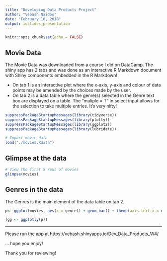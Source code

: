 ---
title: "Developing Data Products Project"
author: "Vebash Naidoo"
date: "February 10, 2018"
output: ioslides_presentation
---

```{r setup, include=FALSE}
knitr::opts_chunk$set(echo = FALSE)
```

## Movie Data
The Movie Data was downloaded from a course I did on DataCamp. The shiny app has 2 tabs and was done as an interactive R Markdown document with Shiny components embedded in the R Markdown!

* On tab 1 is an interactive plot where the x-axis, y-axis and colour of data points may be amended by the choices made by the user.
* On tab 2 is a data table where the genre(s) selected in the Genre text box are displayed on a table. The "muliple = T" in select input allows for the selection to take multiple entries. It's very nifty!

```{r, echo = F, warning= F, message=F}
suppressPackageStartupMessages(library(tidyverse))
suppressPackageStartupMessages(library(plotly))
suppressPackageStartupMessages(library(ggplot2))
suppressPackageStartupMessages(library(lubridate))

# Import movie data 
load("./movies.Rdata")
```

## Glimpse at the data

```{r, echo = F, warning= F, comment=""}
# View the first 5 rows of movies
glimpse(movies)
```

## Genres in the data

The Genres is the main element of the data table on tab 2.
```{r, echo = F, warning= F, error= F, message=F}

p<- ggplot(movies, aes(x = genre)) + geom_bar() + theme(axis.text.x = element_text(angle = 90, hjust = 1))

(gg <- ggplotly(p))

```

***
Please run the app at https://vebash.shinyapps.io/Dev_Data_Products_W4/ 

... hope you enjoy!

Thank you for reviewing!

